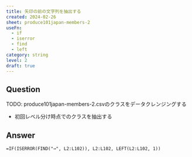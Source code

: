 ```yaml
---
title: 矢印の前の文字列を抽出する
created: 2024-02-26
sheet: produce101japan-members-2
useFn:
  - if
  - iserror
  - find
  - left
category: string
level: 2
draft: true
---
```


## Question

TODO: produce101japan-members-2.csvのクラスをデータクレンジングする

- 初回レベル分け時点でのクラスを抽出する

## Answer

```
=IF(ISERROR(FIND("→", L2:L102)), L2:L102, LEFT(L2:L102, 1))
```

